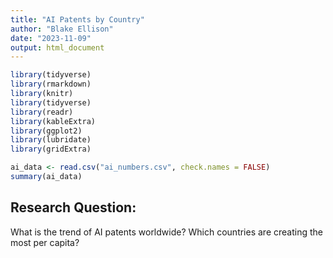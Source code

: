 ```yaml
---
title: "AI Patents by Country"
author: "Blake Ellison"
date: "2023-11-09"
output: html_document
---
```


```r
library(tidyverse)
library(rmarkdown)
library(knitr)
library(tidyverse)
library(readr)
library(kableExtra)
library(ggplot2)
library(lubridate)
library(gridExtra)

```

```r

ai_data <- read.csv("ai_numbers.csv", check.names = FALSE)
summary(ai_data)
```

## Research Question:

What is the trend of AI patents worldwide? Which countries are creating the most per capita?